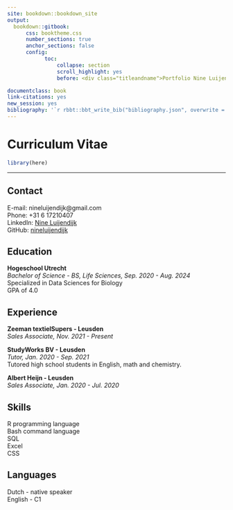 ```yaml
--- 
site: bookdown::bookdown_site
output: 
  bookdown::gitbook:
      css: booktheme.css
      number_sections: true
      anchor_sections: false
      config:
            toc:
                collapse: section
                scroll_highlight: yes
                before: <div class="titleandname">Portfolio Nine Luijendijk</div>

documentclass: book
link-citations: yes
new_session: yes
bibliography: '`r rbbt::bbt_write_bib("bibliography.json", overwrite = TRUE)`'
---
```


# Curriculum Vitae {.unnumbered #resume}

```r
library(here)
```

----

## Contact {-}
E-mail: nineluijendijk@gmail.com\
Phone: +31 6 17210407\
LinkedIn: [Nine Luijendijk](https://www.linkedin.com/in/nine-luijendijk-75a973257/) \
GitHub: [nineluijendijk](https://github.com/nineluijendijk)

## Education {-}
__Hogeschool Utrecht__\
_Bachelor of Science - BS, Life Sciences, Sep. 2020 - Aug. 2024_\
Specialized in Data Sciences for Biology\
GPA of 4.0

## Experience {-}
__Zeeman textielSupers - Leusden__\
_Sales Associate, Nov. 2021 - Present_\

__StudyWorks BV - Leusden__\
_Tutor, Jan. 2020 - Sep. 2021_\
Tutored high school students in English, math and chemistry.

__Albert Heijn - Leusden__\
_Sales Associate, Jan. 2020 - Jul. 2020_

## Skills {-}
R programming language\
Bash command language\
SQL\
Excel\
CSS

## Languages {-}
Dutch - native speaker\
English - C1